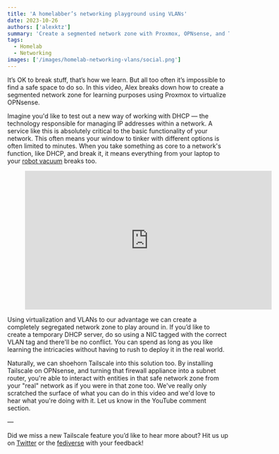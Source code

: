 ```yaml
---
title: 'A homelabber’s networking playground using VLANs'
date: 2023-10-26
authors: ['alexktz']
summary: 'Create a segmented network zone with Proxmox, OPNsense, and Tailscale in a new how-to video.'
tags:
  - Homelab
  - Networking
images: ['/images/homelab-networking-vlans/social.png']
---
```


It’s OK to break stuff, that’s how we learn. But all too often it’s impossible to find a safe space to do so. In this video, Alex breaks down how to create a segmented network zone for learning purposes using Proxmox to virtualize OPNsense.

Imagine you'd like to test out a new way of working with DHCP — the technology responsible for managing IP addresses within a network. A service like this is absolutely critical to the basic functionality of your network. This often means your window to tinker with different options is often limited to minutes. When you take something as core to a network's function, like DHCP, and break it, it means everything from your laptop to your [robot vacuum](https://tailscale.dev/blog/tailscale-sucks) breaks too.

<figure>
  <iframe
    width="560"
    height="315"
    src="https://www.youtube.com/embed/XXx7NDgDaRU?si=HvmriqEvH0GKAsJL"
    title="YouTube video player"
    frameBorder="0"
    allow="accelerometer; autoplay; clipboard-write; encrypted-media; gyroscope; picture-in-picture; web-share"
    allowFullScreen
  ></iframe>
</figure>

Using virtualization and VLANs to our advantage we can create a completely segregated network zone to play around in. If you’d like to create a temporary DHCP server, do so using a NIC tagged with the correct VLAN tag and there'll be no conflict. You can spend as long as you like learning the intricacies without having to rush to deploy it in the real world.

Naturally, we can shoehorn Tailscale into this solution too. By installing Tailscale on OPNsense, and turning that firewall appliance into a subnet router, you're able to interact with entities in that safe network zone from your "real" network as if you were in that zone too. We've really only scratched the surface of what you can do in this video and we'd love to hear what you're doing with it. Let us know in the YouTube comment section.

—

Did we miss a new Tailscale feature you’d like to hear more about? Hit us up on [Twitter](https://twitter.com/tailscale) or the [fediverse](https://hachyderm.io/@tailscale) with your feedback!
